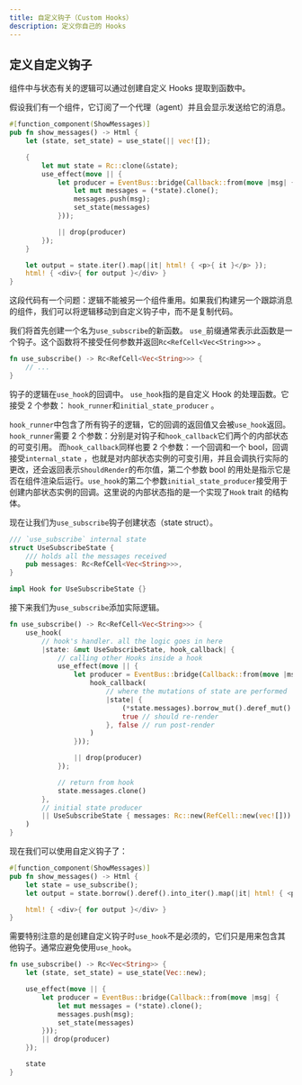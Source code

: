 ```yaml
---
title: 自定义钩子（Custom Hooks）
description: 定义你自己的 Hooks
---
```


## 定义自定义钩子

组件中与状态有关的逻辑可以通过创建自定义 Hooks 提取到函数中。

假设我们有一个组件，它订阅了一个代理（agent）并且会显示发送给它的消息。

```rust
#[function_component(ShowMessages)]
pub fn show_messages() -> Html {
    let (state, set_state) = use_state(|| vec![]);

    {
        let mut state = Rc::clone(&state);
        use_effect(move || {
            let producer = EventBus::bridge(Callback::from(move |msg| {
                let mut messages = (*state).clone();
                messages.push(msg);
                set_state(messages)
            }));

            || drop(producer)
        });
    }

    let output = state.iter().map(|it| html! { <p>{ it }</p> });
    html! { <div>{ for output }</div> }
}
```

这段代码有一个问题：逻辑不能被另一个组件重用。如果我们构建另一个跟踪消息的组件，我们可以将逻辑移动到自定义钩子中，而不是复制代码。

我们将首先创建一个名为`use_subscribe`的新函数。 `use_`前缀通常表示此函数是一个钩子。这个函数将不接受任何参数并返回`Rc<RefCell<Vec<String>>>` 。

```rust
fn use_subscribe() -> Rc<RefCell<Vec<String>>> {
    // ...
}
```

钩子的逻辑在`use_hook`的回调中。 `use_hook`指的是自定义 Hook 的处理函数。它接受 2 个参数： `hook_runner`和`initial_state_producer` 。

`hook_runner`中包含了所有钩子的逻辑，它的回调的返回值又会被`use_hook`返回。 `hook_runner`需要 2 个参数：分别是对钩子和`hook_callback`它们两个的内部状态的可变引用。 而`hook_callback`同样也要 2 个参数：一个回调和一个 bool，回调接受`internal_state` ，也就是对内部状态实例的可变引用，并且会调执行实际的更改，还会返回表示`ShouldRender`的布尔值，第二个参数 bool 的用处是指示它是否在组件渲染后运行。`use_hook`的第二个参数`initial_state_producer`接受用于创建内部状态实例的回调。这里说的内部状态指的是一个实现了`Hook` trait 的结构体。

现在让我们为`use_subscribe`钩子创建状态（state struct）。

```rust
/// `use_subscribe` internal state
struct UseSubscribeState {
    /// holds all the messages received
    pub messages: Rc<RefCell<Vec<String>>>,
}

impl Hook for UseSubscribeState {}
```

接下来我们为`use_subscribe`添加实际逻辑。

```rust
fn use_subscribe() -> Rc<RefCell<Vec<String>>> {
    use_hook(
        // hook's handler. all the logic goes in here
        |state: &mut UseSubscribeState, hook_callback| {
            // calling other Hooks inside a hook
            use_effect(move || {
                let producer = EventBus::bridge(Callback::from(move |msg| {
                    hook_callback(
                        // where the mutations of state are performed
                        |state| {
                            (*state.messages).borrow_mut().deref_mut().push(msg);
                            true // should re-render
                        }, false // run post-render
                    )
                }));

                || drop(producer)
            });

            // return from hook
            state.messages.clone()
        },
        // initial state producer
        || UseSubscribeState { messages: Rc::new(RefCell::new(vec![])) },
    )
}
```

现在我们可以使用自定义钩子了：

```rust
#[function_component(ShowMessages)]
pub fn show_messages() -> Html {
    let state = use_subscribe();
    let output = state.borrow().deref().into_iter().map(|it| html! { <p>{ it }</p> });

    html! { <div>{ for output }</div> }
}
```

需要特别注意的是创建自定义钩子时`use_hook`不是必须的，它们只是用来包含其他钩子。通常应避免使用`use_hook`。

```rust
fn use_subscribe() -> Rc<Vec<String>> {
    let (state, set_state) = use_state(Vec::new);

    use_effect(move || {
        let producer = EventBus::bridge(Callback::from(move |msg| {
            let mut messages = (*state).clone();
            messages.push(msg);
            set_state(messages)
        }));
        || drop(producer)
    });

    state
}
```
